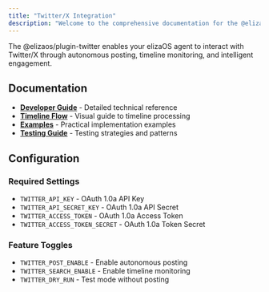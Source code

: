 ```yaml
---
title: "Twitter/X Integration"
description: "Welcome to the comprehensive documentation for the @elizaos/plugin-twitter package. This index provides organized access to all documentation resources."
---
```



The @elizaos/plugin-twitter enables your elizaOS agent to interact with Twitter/X through autonomous posting, timeline monitoring, and intelligent engagement.

## Documentation

- **[Developer Guide](/plugin-registry/platform/twitter/developer-guide)** - Detailed technical reference
- **[Timeline Flow](/plugin-registry/platform/twitter/timeline-flow)** - Visual guide to timeline processing
- **[Examples](/plugin-registry/platform/twitter/examples)** - Practical implementation examples
- **[Testing Guide](/plugin-registry/platform/twitter/testing-guide)** - Testing strategies and patterns

## Configuration

### Required Settings
- `TWITTER_API_KEY` - OAuth 1.0a API Key
- `TWITTER_API_SECRET_KEY` - OAuth 1.0a API Secret
- `TWITTER_ACCESS_TOKEN` - OAuth 1.0a Access Token
- `TWITTER_ACCESS_TOKEN_SECRET` - OAuth 1.0a Token Secret

### Feature Toggles
- `TWITTER_POST_ENABLE` - Enable autonomous posting
- `TWITTER_SEARCH_ENABLE` - Enable timeline monitoring
- `TWITTER_DRY_RUN` - Test mode without posting